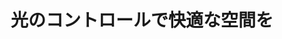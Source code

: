 ﻿---
title: "光のコントロールで快適な空間を"
category: "環境・社会理工学院"
vol: 24
interviewee: "乾正・中村 "
url: ""
tags: ["光","コントロール"]
pdf: "24-5.pdf"
career: ""
preface: "ただ明るくするだけではなく、光をうまくコントロールして、空間の用途にふさわしい明るさにしたり、陰を強調したりして快適な光空間を作るという観点で研究を進める乾・中村。その数々の興味深い研究のうち、いくつかを紹介しよう。"
---
